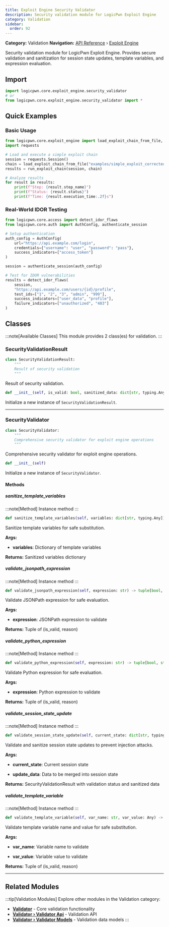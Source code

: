 ```yaml
---
title: Exploit Engine Security Validator
description: Security validation module for LogicPwn Exploit Engine
category: Validation
sidebar:
  order: 92
---
```



**Category:** Validation
**Navigation:** [API Reference](../) › [Exploit Engine](../exploit-engine)

Security validation module for LogicPwn Exploit Engine.
Provides secure validation and sanitization for session state updates,
template variables, and expression evaluation.

## Import

```python
import logicpwn.core.exploit_engine.security_validator
# or
from logicpwn.core.exploit_engine.security_validator import *
```


## Quick Examples

### Basic Usage

```python
from logicpwn.core.exploit_engine import load_exploit_chain_from_file, run_exploit_chain
import requests

# Load and execute a simple exploit chain
session = requests.Session()
chain = load_exploit_chain_from_file("examples/simple_exploit_corrected.yaml")
results = run_exploit_chain(session, chain)

# Analyze results
for result in results:
    print(f"Step: {result.step_name}")
    print(f"Status: {result.status}")
    print(f"Time: {result.execution_time:.2f}s")
```

### Real-World IDOR Testing

```python
from logicpwn.core.access import detect_idor_flaws
from logicpwn.core.auth import AuthConfig, authenticate_session

# Setup authentication
auth_config = AuthConfig(
    url="https://api.example.com/login",
    credentials={"username": "user", "password": "pass"},
    success_indicators=["access_token"]
)

session = authenticate_session(auth_config)

# Test for IDOR vulnerabilities
results = detect_idor_flaws(
    session,
    "https://api.example.com/users/{id}/profile",
    test_ids=["1", "2", "3", "admin", "999"],
    success_indicators=["user_data", "profile"],
    failure_indicators=["unauthorized", "403"]
)
```


## Classes

:::note[Available Classes]
This module provides 2 class(es) for validation.
:::

### SecurityValidationResult

<Tabs>
<TabItem label="Overview">

```python
class SecurityValidationResult:
    """
    Result of security validation
    """
```

Result of security validation.

</TabItem>
<TabItem label="Constructor">

```python
def __init__(self, is_valid: bool, sanitized_data: dict[str, typing.Any], violations: list[str], risk_level: str) -> None
```

Initialize a new instance of `SecurityValidationResult`.

</TabItem>
</Tabs>


---

### SecurityValidator

<Tabs>
<TabItem label="Overview">

```python
class SecurityValidator:
    """
    Comprehensive security validator for exploit engine operations
    """
```

Comprehensive security validator for exploit engine operations.

</TabItem>
<TabItem label="Constructor">

```python
def __init__(self)
```

Initialize a new instance of `SecurityValidator`.

</TabItem>
</Tabs>

#### Methods

##### sanitize_template_variables

:::note[Method]
Instance method
:::

```python
def sanitize_template_variables(self, variables: dict[str, typing.Any]) -> dict[str, typing.Any]
```

Sanitize template variables for safe substitution.

**Args:**
- **variables**: Dictionary of template variables

**Returns:**
 Sanitized variables dictionary

##### validate_jsonpath_expression

:::note[Method]
Instance method
:::

```python
def validate_jsonpath_expression(self, expression: str) -> tuple[bool, str]
```

Validate JSONPath expression for safe evaluation.

**Args:**
- **expression**: JSONPath expression to validate

**Returns:**
 Tuple of (is_valid, reason)

##### validate_python_expression

:::note[Method]
Instance method
:::

```python
def validate_python_expression(self, expression: str) -> tuple[bool, str]
```

Validate Python expression for safe evaluation.

**Args:**
- **expression**: Python expression to validate

**Returns:**
 Tuple of (is_valid, reason)

##### validate_session_state_update

:::note[Method]
Instance method
:::

```python
def validate_session_state_update(self, current_state: dict[str, typing.Any], update_data: dict[str, typing.Any]) -> logicpwn.core.exploit_engine.security_validator.SecurityValidationResult
```

Validate and sanitize session state updates to prevent injection attacks.

**Args:**
- **current_state**: Current session state

- **update_data**: Data to be merged into session state

**Returns:**
 SecurityValidationResult with validation status and sanitized data

##### validate_template_variable

:::note[Method]
Instance method
:::

```python
def validate_template_variable(self, var_name: str, var_value: Any) -> tuple[bool, str]
```

Validate template variable name and value for safe substitution.

**Args:**
- **var_name**: Variable name to validate

- **var_value**: Variable value to validate

**Returns:**
 Tuple of (is_valid, reason)


---


## Related Modules

:::tip[Validation Modules]
Explore other modules in the Validation category:

- **[Validator](../validator)** - Core validation functionality
- **[Validator › Validator Api](../validator/validator-api)** - Validation API
- **[Validator › Validator Models](../validator/validator-models)** - Validation data models
:::
